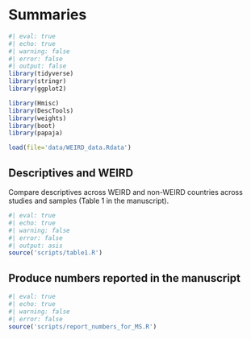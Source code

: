 
# Summaries

```r
#| eval: true
#| echo: true
#| warning: false
#| error: false
#| output: false
library(tidyverse)
library(stringr)
library(ggplot2)

library(Hmisc)
library(DescTools)
library(weights)
library(boot)
library(papaja)

load(file='data/WEIRD_data.Rdata')
```

## Descriptives and WEIRD

Compare descriptives across WEIRD and non-WEIRD countries across studies and samples (Table 1 in the manuscript).

```r
#| eval: true
#| echo: true
#| warning: false
#| error: false
#| output: asis
source('scripts/table1.R')
```

## Produce numbers reported in the manuscript 

```r
#| eval: true
#| echo: true
#| warning: false
#| error: false
source('scripts/report_numbers_for_MS.R')
```
